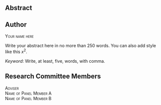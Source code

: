 ## Abstract {.unnumbered}

::: callout-note
## Author

[Your name here]{.smallcaps}
:::

Write your abstract here in no more than 250 words. You can also add style like this $x^2$.

*Keyword*: Write, at least, five, words, with comma.

::: callout-note
## Research Committee Members

[Adviser\
Name of Panel Member A\
Name of Panel Member B]{.smallcaps}
:::
